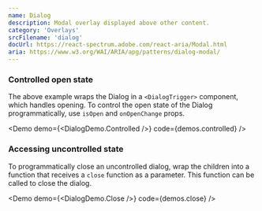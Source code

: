 ```yaml
---
name: Dialog
description: Modal overlay displayed above other content.
category: 'Overlays'
srcFilename: 'dialog'
docUrl: https://react-spectrum.adobe.com/react-aria/Modal.html
aria: https://www.w3.org/WAI/ARIA/apg/patterns/dialog-modal/
---
```


### Controlled open state

The above example wraps the Dialog in a `<DialogTrigger>` component, which
handles opening. To control the open state of the Dialog programmatically, use
`isOpen` and `onOpenChange` props.

<Demo demo={<DialogDemo.Controlled />} code={demos.controlled} />

### Accessing uncontrolled state

To programmatically close an uncontrolled dialog, wrap the children into a
function that receives a `close` function as a parameter. This function can be
called to close the dialog.

<Demo demo={<DialogDemo.Close />} code={demos.close} />
